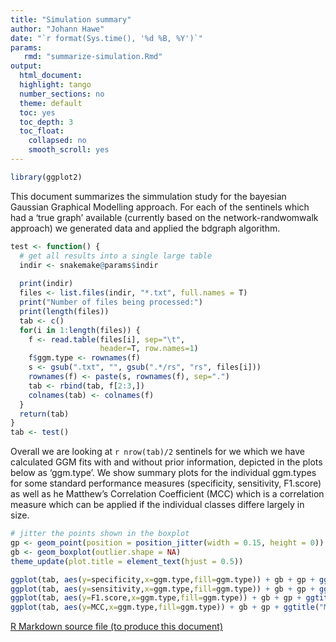 ```yaml
---
title: "Simulation summary"
author: "Johann Hawe"
date: "`r format(Sys.time(), '%d %B, %Y')`"
params:
   rmd: "summarize-simulation.Rmd"
output:
  html_document:
  highlight: tango
  number_sections: no
  theme: default
  toc: yes
  toc_depth: 3
  toc_float:
    collapsed: no
    smooth_scroll: yes
---
```


```r
library(ggplot2)
```

This document summarizes the simmulation study for the bayesian Gaussian Graphical Modelling approach.
For each of the sentinels which had a 'true graph' available (currently based on the network-randwomwalk
approach) we generated data and applied the bdgraph algorithm.

```r
test <- function() {
  # get all results into a single large table
  indir <- snakemake@params$indir
  
  print(indir)
  files <- list.files(indir, "*.txt", full.names = T)
  print("Number of files being processed:")
  print(length(files))
  tab <- c()
  for(i in 1:length(files)) {
    f <- read.table(files[i], sep="\t", 
                    header=T, row.names=1)
    f$ggm.type <- rownames(f)
    s <- gsub(".txt", "", gsub(".*/rs", "rs", files[i]))
    rownames(f) <- paste(s, rownames(f), sep=".")
    tab <- rbind(tab, f[2:3,])
    colnames(tab) <- colnames(f)
  }
  return(tab)
}
tab <- test()
```

Overall we are looking at `r nrow(tab)/2` sentinels for we which we have calculated GGM fits with and without prior information, depicted in the plots below as 'ggm.type'. We show summary plots for the individual ggm.types for some standard performance measures (specificity, sensitivity, F1.score) as well as he Matthew's Correlation Coefficient (MCC) which is a correlation measure which can be applied if the individual classes differe largely in size.

```r
# jitter the points shown in the boxplot
gp <- geom_point(position = position_jitter(width = 0.15, height = 0))
gb <- geom_boxplot(outlier.shape = NA)
theme_update(plot.title = element_text(hjust = 0.5))

ggplot(tab, aes(y=specificity,x=ggm.type,fill=ggm.type)) + gb + gp + ggtitle("Specificity")
ggplot(tab, aes(y=sensitivity,x=ggm.type,fill=ggm.type)) + gb + gp + ggtitle("Sensitivity")
ggplot(tab, aes(y=F1.score,x=ggm.type,fill=ggm.type)) + gb + gp + ggtitle("F1.score")
ggplot(tab, aes(y=MCC,x=ggm.type,fill=ggm.type)) + gb + gp + ggtitle("MCC")

```

<a download="summarize-simulation.Rmd" href="`r base64enc::dataURI(file = params$rmd, mime = 'text/rmd', encoding = 'base64')`">R Markdown source file (to produce this document)</a>
